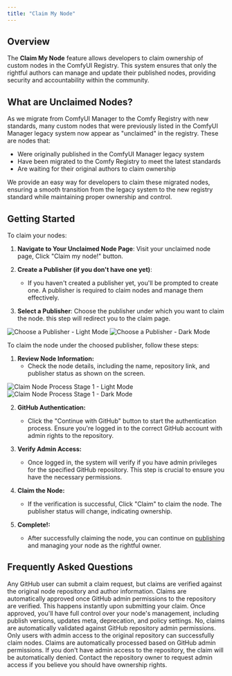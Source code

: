 ```yaml
---
title: "Claim My Node"
---
```


## Overview

The **Claim My Node** feature allows developers to claim ownership of custom nodes in the ComfyUI Registry. This system ensures that only the rightful authors can manage and update their published nodes, providing security and accountability within the community.

## What are Unclaimed Nodes?

As we migrate from ComfyUI Manager to the Comfy Registry with new standards, many custom nodes that were previously listed in the ComfyUI Manager legacy system now appear as "unclaimed" in the registry. These are nodes that:

- Were originally published in the ComfyUI Manager legacy system
- Have been migrated to the Comfy Registry to meet the latest standards
- Are waiting for their original authors to claim ownership

We provide an easy way for developers to claim these migrated nodes, ensuring a smooth transition from the legacy system to the new registry standard while maintaining proper ownership and control.

## Getting Started

To claim your nodes:

1. **Navigate to Your Unclaimed Node Page**: Visit your unclaimed node page, Click "Claim my node!" button.

2. **Create a Publisher (if you don't have one yet)**:
   - If you haven't created a publisher yet, you'll be prompted to create one. A publisher is required to claim nodes and manage them effectively.

3. **Select a Publisher**: Choose the publisher under which you want to claim the node. this step will redirect you to the claim page.

<img
  className="block dark:hidden"
  src="/images/registry/claim-my-node/choose-a-publisher.png"
  alt="Choose a Publisher - Light Mode"
/>
<img
  className="hidden dark:block"
  src="/images/registry/claim-my-node/choose-a-publisher.png"
  alt="Choose a Publisher - Dark Mode"
/>

To claim the node under the choosed publisher, follow these steps:

1. **Review Node Information:**
   - Check the node details, including the name, repository link, and publisher status as shown on the screen.

<img
  className="block dark:hidden"
  src="/images/registry/claim-my-node/claim-a-sample-custom-node-under-my-publisher-stage-1.png"
  alt="Claim Node Process Stage 1 - Light Mode"
/>
<img
  className="hidden dark:block"
  src="/images/registry/claim-my-node/claim-a-sample-custom-node-under-my-publisher-stage-1.png"
  alt="Claim Node Process Stage 1 - Dark Mode"
/>

2. **GitHub Authentication:**
   - Click the "Continue with GitHub" button to start the authentication process. Ensure you're logged in to the correct GitHub account with admin rights to the repository.

3. **Verify Admin Access:**
   - Once logged in, the system will verify if you have admin privileges for the specified GitHub repository. This step is crucial to ensure you have the necessary permissions.

4. **Claim the Node:**
   - If the verification is successful, Click "Claim" to claim the node. The publisher status will change, indicating ownership.

5. **Complete!:**
   - After successfully claiming the node, you can continue on [publishing](./publishing) and managing your node as the rightful owner.

## Frequently Asked Questions

<AccordionGroup>

  <Accordion title="Who can claim nodes?">
    Any GitHub user can submit a claim request, but claims are verified against the original node repository and author information.
  </Accordion>

  <Accordion title="How long does the claim process take?">
    Claims are automatically approved once GitHub admin permissions to the repository are verified. This happens instantly upon submitting your claim.
  </Accordion>

  <Accordion title="What happens after my claim is approved?">
    Once approved, you'll have full control over your node's management, including publish versions, updates meta, deprecation, and policy settings.
  </Accordion>

  <Accordion title="Can I claim nodes I didn't create?">
    No, claims are automatically validated against GitHub repository admin permissions. Only users with admin access to the original repository can successfully claim nodes.
  </Accordion>

  <Accordion title="What if my claim is denied?">
    Claims are automatically processed based on GitHub admin permissions. If you don't have admin access to the repository, the claim will be automatically denied. Contact the repository owner to request admin access if you believe you should have ownership rights.
  </Accordion>
</AccordionGroup>